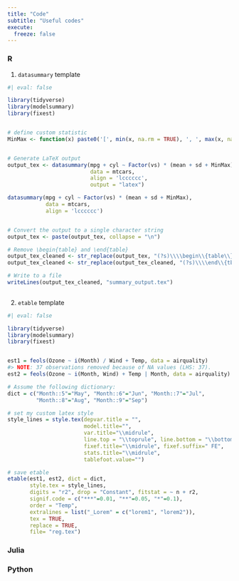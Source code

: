 ```yaml
---
title: "Code"
subtitle: "Useful codes"
execute:
  freeze: false
---
```


### R

1. `datasummary` template

```r
#| eval: false

library(tidyverse)
library(modelsummary)
library(fixest)


# define custom statistic
MinMax <- function(x) paste0('[', min(x, na.rm = TRUE), ', ', max(x, na.rm = TRUE), ']')


# Generate LaTeX output
output_tex <- datasummary(mpg + cyl ~ Factor(vs) * (mean + sd + MinMax), 
                          data = mtcars, 
                          align = 'lcccccc',
                          output = "latex")

datasummary(mpg + cyl ~ Factor(vs) * (mean + sd + MinMax), 
            data = mtcars,
            align = 'lcccccc')


# Convert the output to a single character string
output_tex <- paste(output_tex, collapse = "\n")

# Remove \begin{table} and \end{table}
output_tex_cleaned <- str_replace(output_tex, "(?s)\\\\begin\\{table\\}.*?\\\\begin\\{tblr\\}", "\\\\begin{tblr}")
output_tex_cleaned <- str_replace(output_tex_cleaned, "(?s)\\\\end\\{tblr\\}.*?\\\\end\\{table\\}", "\\\\end{tblr}")

# Write to a file
writeLines(output_tex_cleaned, "summary_output.tex")
 
```

2. `etable` template

```r
#| eval: false

library(tidyverse)
library(modelsummary)
library(fixest)


est1 = feols(Ozone ~ i(Month) / Wind + Temp, data = airquality)
#> NOTE: 37 observations removed because of NA values (LHS: 37).
est2 = feols(Ozone ~ i(Month, Wind) + Temp | Month, data = airquality)

# Assume the following dictionary:
dict = c("Month::5"="May", "Month::6"="Jun", "Month::7"="Jul",
         "Month::8"="Aug", "Month::9"="Sep")

# set my custom latex style
style_lines = style.tex(depvar.title = "",
                        model.title="", 
                        var.title="\\midrule",
                        line.top = "\\toprule", line.bottom = "\\bottomrule",
                        fixef.title="\\midrule", fixef.suffix=" FE",
                        stats.title="\\midrule",
                        tablefoot.value="")

# save etable
etable(est1, est2, dict = dict,        
       style.tex = style_lines,
       digits = "r2", drop = "Constant", fitstat = ~ n + r2,
       signif.code = c("***"=0.01, "**"=0.05, "*"=0.1),
       order = "Temp",
       extralines = list("_Lorem" = c("lorem1", "lorem2")),
       tex = TRUE,
       replace = TRUE,
       file= "reg.tex")

```

### Julia

### Python